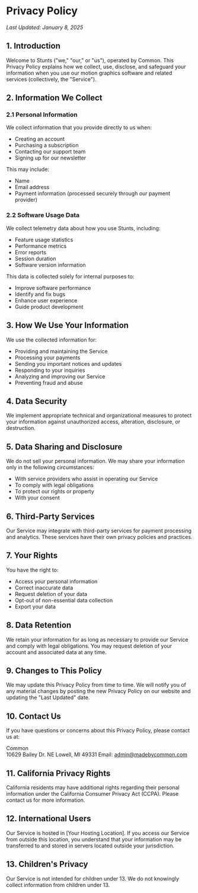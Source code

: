 # Privacy Policy

_Last Updated: January 8, 2025_

## 1. Introduction

Welcome to Stunts ("we," "our," or "us"), operated by Common. This Privacy Policy explains how we collect, use, disclose, and safeguard your information when you use our motion graphics software and related services (collectively, the "Service").

## 2. Information We Collect

### 2.1 Personal Information

We collect information that you provide directly to us when:

- Creating an account
- Purchasing a subscription
- Contacting our support team
- Signing up for our newsletter

This may include:

- Name
- Email address
- Payment information (processed securely through our payment provider)

### 2.2 Software Usage Data

We collect telemetry data about how you use Stunts, including:

- Feature usage statistics
- Performance metrics
- Error reports
- Session duration
- Software version information

This data is collected solely for internal purposes to:

- Improve software performance
- Identify and fix bugs
- Enhance user experience
- Guide product development

## 3. How We Use Your Information

We use the collected information for:

- Providing and maintaining the Service
- Processing your payments
- Sending you important notices and updates
- Responding to your inquiries
- Analyzing and improving our Service
- Preventing fraud and abuse

## 4. Data Security

We implement appropriate technical and organizational measures to protect your information against unauthorized access, alteration, disclosure, or destruction.

## 5. Data Sharing and Disclosure

We do not sell your personal information. We may share your information only in the following circumstances:

- With service providers who assist in operating our Service
- To comply with legal obligations
- To protect our rights or property
- With your consent

## 6. Third-Party Services

Our Service may integrate with third-party services for payment processing and analytics. These services have their own privacy policies and practices.

## 7. Your Rights

You have the right to:

- Access your personal information
- Correct inaccurate data
- Request deletion of your data
- Opt-out of non-essential data collection
- Export your data

## 8. Data Retention

We retain your information for as long as necessary to provide our Service and comply with legal obligations. You may request deletion of your account and associated data at any time.

## 9. Changes to This Policy

We may update this Privacy Policy from time to time. We will notify you of any material changes by posting the new Privacy Policy on our website and updating the "Last Updated" date.

## 10. Contact Us

If you have questions or concerns about this Privacy Policy, please contact us at:

Common  
10629 Bailey Dr. NE
Lowell, MI 49331
Email: admin@madebycommon.com

## 11. California Privacy Rights

California residents may have additional rights regarding their personal information under the California Consumer Privacy Act (CCPA). Please contact us for more information.

## 12. International Users

Our Service is hosted in [Your Hosting Location]. If you access our Service from outside this location, you understand that your information may be transferred to and stored in servers located outside your jurisdiction.

## 13. Children's Privacy

Our Service is not intended for children under 13. We do not knowingly collect information from children under 13.

